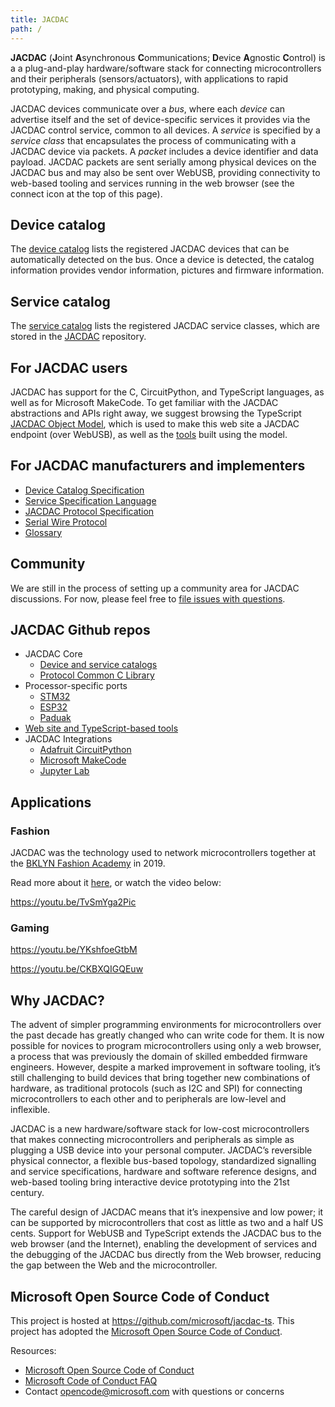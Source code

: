 ```yaml
---
title: JACDAC
path: /
---
```


**JACDAC** (**J**oint **A**synchronous **C**ommunications; **D**evice **A**gnostic **C**ontrol) is a
a plug-and-play hardware/software stack for connecting microcontrollers and their peripherals 
(sensors/actuators), with applications to rapid prototyping, making, and physical computing. 

JACDAC devices communicate over a *bus*, where each *device* can advertise itself and the set of device-specific services it provides via the JACDAC control service, common to all devices. A *service* is specified by a *service class* that encapsulates the process of communicating with a JACDAC device via packets. A *packet* includes a device identifier and data payload. JACDAC packets are sent serially among physical devices on the JACDAC bus and may also be sent over WebUSB, providing connectivity to web-based tooling and services running in the web browser (see the connect icon at the top of this page). 

## Device catalog

The [device catalog](/devices) lists the registered JACDAC devices that can be automatically detected on the bus. Once a device is detected, the catalog information provides vendor information, pictures and firmware information.

<DeviceSpecificationList count={3} shuffle={true} />

## Service catalog

The [service catalog](/services) lists the registered JACDAC service classes, which are stored in the [JACDAC](https://github.com/microsoft/jacdac) repository.

<ServiceSpecificationList count={3} shuffle={true} />

## For JACDAC users

JACDAC has support for the C, CircuitPython, and TypeScript languages, as well as for Microsoft MakeCode.
To get familiar with the JACDAC abstractions and APIs right away, we suggest browsing the 
TypeScript [JACDAC Object Model](./clients/web/dom), which is used to make this web site a JACDAC endpoint (over WebUSB),
as well as the [tools](./tools/) built using the model.

## For JACDAC manufacturers and implementers

* [Device Catalog Specification](./reference/device-catalog)
* [Service Specification Language](./reference/service-spec-language)
* [JACDAC Protocol Specification](./reference/jacdac-protocol)
* [Serial Wire Protocol](./reference/serial-protocol)
* [Glossary](./reference/glossary)

## Community

We are still in the process of setting up a community area for JACDAC discussions.
For now, please feel free to [file issues with questions](https://github.com/microsoft/jacdac/issues).

## JACDAC Github repos

- JACDAC Core
  - [Device and service catalogs](https://github.com/microsoft/jacdac)
  - [Protocol Common C Library](https://github.com/microsoft/jacdac-c)
- Processor-specific ports
  - [STM32](https://github.com/microsoft/jacdac-stm32x0)
  - [ESP32](https://github.com/microsoft/jacdac-esp32)
  - [Paduak](https://github.com/microsoft/jacdac-padauk)
- [Web site and TypeScript-based tools](https://github.com/jacdac-ts/)
- JACDAC Integrations
   - [Adafruit CircuitPython](https://github.com/microsoft/jacdac-circuitpython)
   - [Microsoft MakeCode](https://github.com/microsoft/pxt-jacdac-services) 
   - [Jupyter Lab](https://github.com/microsoft/jupyter-jacdac)

## Applications

### Fashion

JACDAC was the technology used to network microcontrollers together at the 
[BKLYN Fashion Academy](https://www.bklynlibrary.org/bklyn-fashion-academy) in 2019.

Read more about it [here](https://www.microsoft.com/en-us/research/blog/fashion-forward-researchers-designers-debut-new-tech-on-new-york-city-runway), 
or watch the video below:

https://youtu.be/TvSmYga2Pic

### Gaming

https://youtu.be/YKshfoeGtbM

https://youtu.be/CKBXQIGQEuw

## Why JACDAC?

The advent of simpler programming environments for microcontrollers over the past decade has greatly 
changed who can write code for them. It is now possible for novices to program microcontrollers using only a 
web browser, a process that was previously the domain of skilled embedded firmware engineers. 
However, despite a marked improvement in software tooling, it’s still challenging to build devices 
that bring together new combinations of hardware, as traditional protocols (such as I2C and SPI) 
for connecting microcontrollers to each other and to peripherals are low-level and inflexible. 

JACDAC is a new hardware/software stack for low-cost microcontrollers that makes connecting microcontrollers and peripherals 
as simple as plugging a USB device into your personal computer. JACDAC’s reversible physical connector, a flexible bus-based topology, 
standardized signalling and service specifications, hardware and software reference designs, and web-based tooling bring interactive 
device prototyping into the 21st century. 

The careful design of JACDAC means that it’s inexpensive and low power; it can be supported by 
microcontrollers that cost as little as two and a half US cents.  Support for WebUSB and TypeScript extends the JACDAC bus to the web 
browser (and the Internet), enabling the development of services and the debugging of the JACDAC bus directly from the Web browser, 
reducing the gap between the Web and the microcontroller.

## Microsoft Open Source Code of Conduct

This project is hosted at https://github.com/microsoft/jacdac-ts. This project has adopted the [Microsoft Open Source Code of Conduct](https://opensource.microsoft.com/codeofconduct/).

Resources:

- [Microsoft Open Source Code of Conduct](https://opensource.microsoft.com/codeofconduct/)
- [Microsoft Code of Conduct FAQ](https://opensource.microsoft.com/codeofconduct/faq/)
- Contact [opencode@microsoft.com](mailto:opencode@microsoft.com) with questions or concerns
